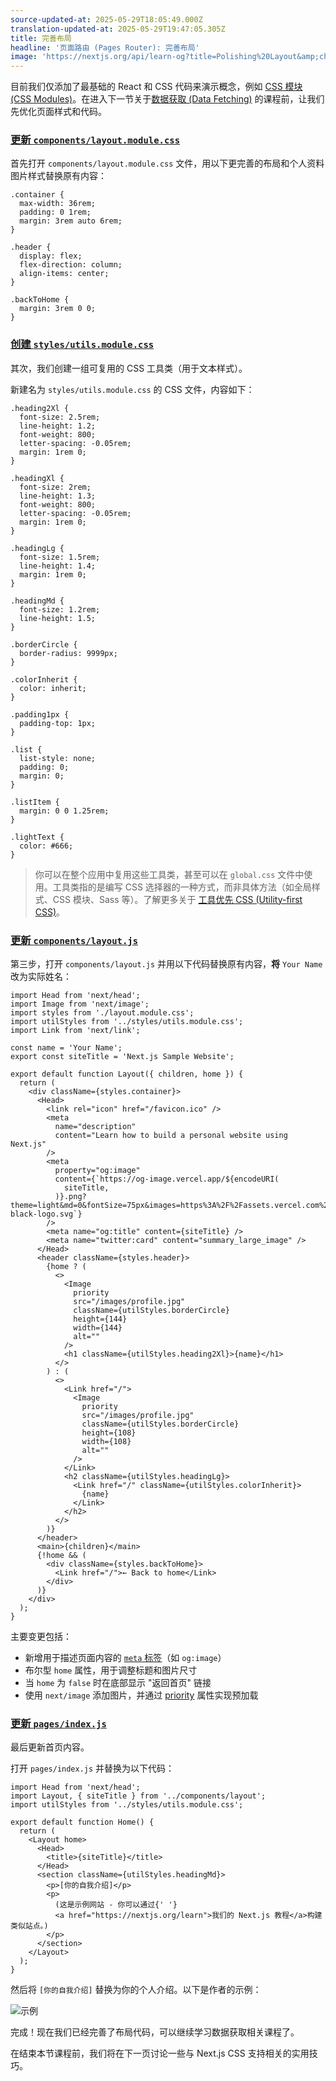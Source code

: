 ```yaml
---
source-updated-at: 2025-05-29T18:05:49.000Z
translation-updated-at: 2025-05-29T19:47:05.305Z
title: 完善布局
headline: '页面路由 (Pages Router): 完善布局'
image: 'https://nextjs.org/api/learn-og?title=Polishing%20Layout&amp;chapter=17'
---
```


目前我们仅添加了最基础的 React 和 CSS 代码来演示概念，例如 [CSS 模块 (CSS Modules)](/docs/basic-features/built-in-css-support#adding-component-level-css)。在进入下一节关于[数据获取 (Data Fetching)](/docs/basic-features/data-fetching) 的课程前，让我们先优化页面样式和代码。

### [更新 `components/layout.module.css`](#update-componentslayoutmodulecss)

首先打开 `components/layout.module.css` 文件，用以下更完善的布局和个人资料图片样式替换原有内容：

```
.container {
  max-width: 36rem;
  padding: 0 1rem;
  margin: 3rem auto 6rem;
}
 
.header {
  display: flex;
  flex-direction: column;
  align-items: center;
}
 
.backToHome {
  margin: 3rem 0 0;
}
```

### [创建 `styles/utils.module.css`](#create-stylesutilsmodulecss)

其次，我们创建一组可复用的 CSS 工具类（用于文本样式）。

新建名为 `styles/utils.module.css` 的 CSS 文件，内容如下：

```
.heading2Xl {
  font-size: 2.5rem;
  line-height: 1.2;
  font-weight: 800;
  letter-spacing: -0.05rem;
  margin: 1rem 0;
}
 
.headingXl {
  font-size: 2rem;
  line-height: 1.3;
  font-weight: 800;
  letter-spacing: -0.05rem;
  margin: 1rem 0;
}
 
.headingLg {
  font-size: 1.5rem;
  line-height: 1.4;
  margin: 1rem 0;
}
 
.headingMd {
  font-size: 1.2rem;
  line-height: 1.5;
}
 
.borderCircle {
  border-radius: 9999px;
}
 
.colorInherit {
  color: inherit;
}
 
.padding1px {
  padding-top: 1px;
}
 
.list {
  list-style: none;
  padding: 0;
  margin: 0;
}
 
.listItem {
  margin: 0 0 1.25rem;
}
 
.lightText {
  color: #666;
}
```

> 你可以在整个应用中复用这些工具类，甚至可以在 `global.css` 文件中使用。工具类指的是编写 CSS 选择器的一种方式，而非具体方法（如全局样式、CSS 模块、Sass 等）。了解更多关于 [工具优先 CSS (Utility-first CSS)](https://tailwindcss.com/docs/utility-first)。

### [更新 `components/layout.js`](#update-componentslayoutjs)

第三步，打开 `components/layout.js` 并用以下代码替换原有内容，**将** `Your Name` 改为实际姓名：

```
import Head from 'next/head';
import Image from 'next/image';
import styles from './layout.module.css';
import utilStyles from '../styles/utils.module.css';
import Link from 'next/link';
 
const name = 'Your Name';
export const siteTitle = 'Next.js Sample Website';
 
export default function Layout({ children, home }) {
  return (
    <div className={styles.container}>
      <Head>
        <link rel="icon" href="/favicon.ico" />
        <meta
          name="description"
          content="Learn how to build a personal website using Next.js"
        />
        <meta
          property="og:image"
          content={`https://og-image.vercel.app/${encodeURI(
            siteTitle,
          )}.png?theme=light&md=0&fontSize=75px&images=https%3A%2F%2Fassets.vercel.com%2Fimage%2Fupload%2Ffront%2Fassets%2Fdesign%2Fnextjs-black-logo.svg`}
        />
        <meta name="og:title" content={siteTitle} />
        <meta name="twitter:card" content="summary_large_image" />
      </Head>
      <header className={styles.header}>
        {home ? (
          <>
            <Image
              priority
              src="/images/profile.jpg"
              className={utilStyles.borderCircle}
              height={144}
              width={144}
              alt=""
            />
            <h1 className={utilStyles.heading2Xl}>{name}</h1>
          </>
        ) : (
          <>
            <Link href="/">
              <Image
                priority
                src="/images/profile.jpg"
                className={utilStyles.borderCircle}
                height={108}
                width={108}
                alt=""
              />
            </Link>
            <h2 className={utilStyles.headingLg}>
              <Link href="/" className={utilStyles.colorInherit}>
                {name}
              </Link>
            </h2>
          </>
        )}
      </header>
      <main>{children}</main>
      {!home && (
        <div className={styles.backToHome}>
          <Link href="/">← Back to home</Link>
        </div>
      )}
    </div>
  );
}
```

主要变更包括：

*   新增用于描述页面内容的 [`meta` 标签](https://en.wikipedia.org/wiki/Meta_element)（如 `og:image`）
*   布尔型 `home` 属性，用于调整标题和图片尺寸
*   当 `home` 为 `false` 时在底部显示 "返回首页" 链接
*   使用 `next/image` 添加图片，并通过 [priority](/docs/api-reference/next/image#priority) 属性实现预加载

### [更新 `pages/index.js`](#update-pagesindexjs)

最后更新首页内容。

打开 `pages/index.js` 并替换为以下代码：

```
import Head from 'next/head';
import Layout, { siteTitle } from '../components/layout';
import utilStyles from '../styles/utils.module.css';
 
export default function Home() {
  return (
    <Layout home>
      <Head>
        <title>{siteTitle}</title>
      </Head>
      <section className={utilStyles.headingMd}>
        <p>[你的自我介绍]</p>
        <p>
          (这是示例网站 - 你可以通过{' '}
          <a href="https://nextjs.org/learn">我们的 Next.js 教程</a>构建类似站点。)
        </p>
      </section>
    </Layout>
  );
}
```

然后将 `[你的自我介绍]` 替换为你的个人介绍。以下是作者的示例：

![示例](https://h8DxKfmAPhn8O0p3.public.blob.vercel-storage.com/learn/pages-router/assets-metadata-css/example.png)

完成！现在我们已经完善了布局代码，可以继续学习数据获取相关课程了。

在结束本节课程前，我们将在下一页讨论一些与 Next.js CSS 支持相关的实用技巧。